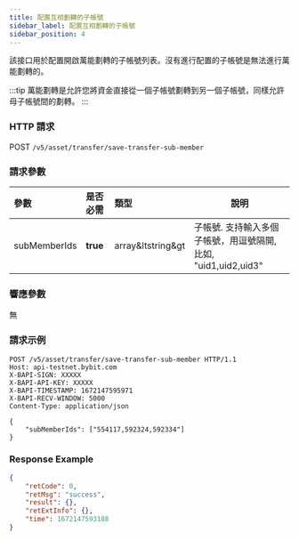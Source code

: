 ```yaml
---
title: 配置互相劃轉的子帳號
sidebar_label: 配置互相劃轉的子帳號
sidebar_position: 4
---
```


該接口用於配置開啟萬能劃轉的子帳號列表。沒有進行配置的子帳號是無法進行萬能劃轉的。

:::tip
萬能劃轉是允許您將資金直接從一個子帳號劃轉到另一個子帳號，同樣允許母子帳號間的劃轉。
:::

### HTTP 請求
POST `/v5/asset/transfer/save-transfer-sub-member`

### 請求參數
| 參數 | 是否必需 | 類型 | 說明|
|:----- |:-------|:-----|------ |
|subMemberIds |**true** |array&ltstring&gt |子帳號. 支持輸入多個子帳號，用逗號隔開, 比如, "uid1,uid2,uid3"|

### 響應參數
無

### 請求示例

```http
POST /v5/asset/transfer/save-transfer-sub-member HTTP/1.1
Host: api-testnet.bybit.com
X-BAPI-SIGN: XXXXX
X-BAPI-API-KEY: XXXXX
X-BAPI-TIMESTAMP: 1672147595971
X-BAPI-RECV-WINDOW: 5000
Content-Type: application/json

{
    "subMemberIds": ["554117,592324,592334"]
}
```

### Response Example

```json
{
    "retCode": 0,
    "retMsg": "success",
    "result": {},
    "retExtInfo": {},
    "time": 1672147593188
}
```